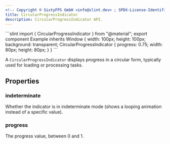```yaml
---
<!-- Copyright © SixtyFPS GmbH <info@slint.dev> ; SPDX-License-Identifier: MIT -->
title: CircularProgressIndicator
description: CircularProgressIndicator API.
---
```



<CodeSnippetMD imagePath="/src/assets/generated/circularprogressindicator.png" scale="3" imageWidth="300" imageHeight="200" imageAlt="">
```slint
import { CircularProgressIndicator } from "@material";
export component Example inherits Window {
    width: 100px;
    height: 100px;
    background: transparent;
    CircularProgressIndicator {
        progress: 0.75;
        width: 80px;
        height: 80px;
    }
}
```
</CodeSnippetMD>

A `CircularProgressIndicator` displays progress in a circular form, typically used for loading or processing tasks.

## Properties

### indeterminate
<SlintProperty propName="indeterminate" typeName="bool">
Whether the indicator is in indeterminate mode (shows a looping animation instead of a specific value).
</SlintProperty>

### progress
<SlintProperty propName="progress" typeName="float">
The progress value, between 0 and 1.
</SlintProperty>